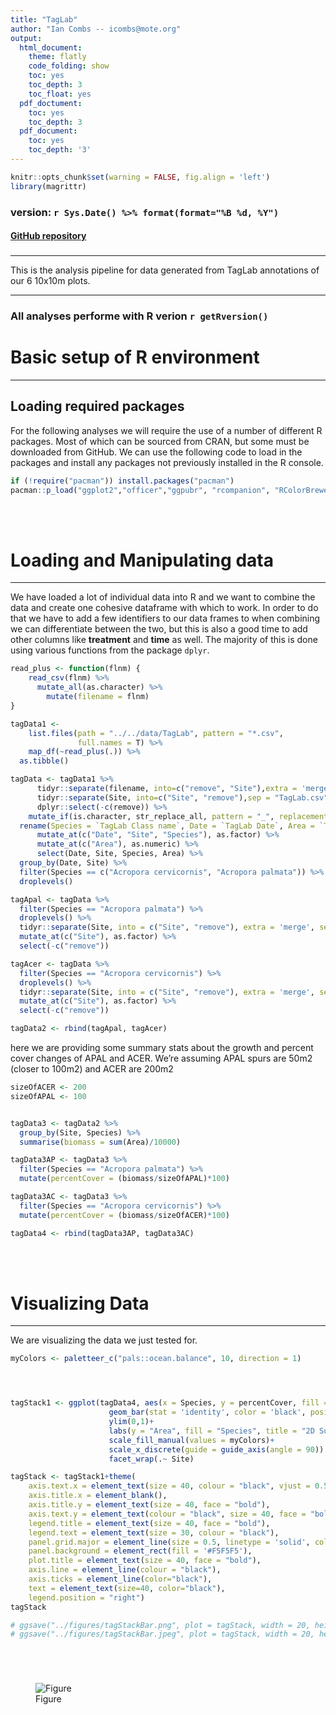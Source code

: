 ```yaml
---
title: "TagLab"
author: "Ian Combs -- icombs@mote.org"
output:
  html_document:
    theme: flatly
    code_folding: show
    toc: yes
    toc_depth: 3
    toc_float: yes
  pdf_doctument:
    toc: yes
    toc_depth: 3
  pdf_document:
    toc: yes
    toc_depth: '3'
---
```


```r
knitr::opts_chunk$set(warning = FALSE, fig.align = 'left')
library(magrittr)
```

### version: `r Sys.Date() %>% format(format="%B %d, %Y")`

<!-- this is where the DOI would go  [![DOI](https://zenodo.org/badge/DOI/10.5281/zenodo.3675991.svg)](https://doi.org/10.5281/zenodo.3675991)
-->


#### [GitHub repository](https://github.com/icombs2017/photogrammetryNOAA.git){target="_blank"}

###
***
This is the analysis pipeline for data generated from TagLab annotations of our 6 10x10m plots.


***
### All analyses performe with R verion `r getRversion()`
# Basic setup of R environment
***
## Loading required packages

For the following analyses we will require the use of a number of different R packages. Most of which can be sourced from CRAN, but some must be downloaded from GitHub. We can use the following code to load in the packages and install any packages not previously installed in the R console. 

```r
if (!require("pacman")) install.packages("pacman")
pacman::p_load("ggplot2","officer","ggpubr", "rcompanion", "RColorBrewer", "patchwork", "magrittr","reshape2", "stringr", "plyr", "dplyr", "flextable", "tidyr", "tibble", "vegan", "paletteer", "purrr", "readr")
```


<br><br> 

# Loading and Manipulating data
***

We have loaded a lot of individual data into R and we want to combine the data and create one cohesive dataframe with which to work. In order to do that we have to add a few identifiers to our data frames to when combining we can differentiate between the two, but this is also a good time to add other columns like **treatment** and **time** as well. The majority of this is done using various functions from the package `dplyr`. 

```r
read_plus <- function(flnm) {
    read_csv(flnm) %>% 
      mutate_all(as.character) %>% 
        mutate(filename = flnm)
}

tagData1 <-
    list.files(path = "../../data/TagLab", pattern = "*.csv", 
               full.names = T) %>% 
    map_df(~read_plus(.)) %>% 
  as.tibble()

tagData <- tagData1 %>% 
      tidyr::separate(filename, into=c("remove", "Site"),extra = 'merge',sep = 18) %>%
      tidyr::separate(Site, into=c("Site", "remove"),sep = "TagLab.csv") %>% 
      dplyr::select(-c(remove)) %>%
    mutate_if(is.character, str_replace_all, pattern = "_", replacement = "-") %>%
  rename(Species = `TagLab Class name`, Date = `TagLab Date`, Area = `TagLab Area`) %>% 
      mutate_at(c("Date", "Site", "Species"), as.factor) %>% 
      mutate_at(c("Area"), as.numeric) %>%
      select(Date, Site, Species, Area) %>% 
  group_by(Date, Site) %>% 
  filter(Species == c("Acropora cervicornis", "Acropora palmata")) %>% 
  droplevels()

tagApal <- tagData %>% 
  filter(Species == "Acropora palmata") %>% 
  droplevels() %>% 
  tidyr::separate(Site, into = c("Site", "remove"), extra = 'merge', sep = 7) %>% 
  mutate_at(c("Site"), as.factor) %>% 
  select(-c("remove"))

tagAcer <- tagData %>% 
  filter(Species == "Acropora cervicornis") %>% 
  droplevels() %>% 
  tidyr::separate(Site, into = c("Site", "remove"), extra = 'merge', sep = 5) %>% 
  mutate_at(c("Site"), as.factor) %>% 
  select(-c("remove"))

tagData2 <- rbind(tagApal, tagAcer)


```

here we are providing some summary stats about the growth and percent cover changes of APAL and ACER. We're assuming APAL spurs are 50m2 (closer to 100m2) and ACER are 200m2


```r

sizeOfACER <- 200
sizeOfAPAL <- 100


tagData3 <- tagData2 %>%
  group_by(Site, Species) %>% 
  summarise(biomass = sum(Area)/10000)

tagData3AP <- tagData3 %>% 
  filter(Species == "Acropora palmata") %>% 
  mutate(percentCover = (biomass/sizeOfAPAL)*100)

tagData3AC <- tagData3 %>% 
  filter(Species == "Acropora cervicornis") %>% 
  mutate(percentCover = (biomass/sizeOfACER)*100)

tagData4 <- rbind(tagData3AP, tagData3AC)

```


<br><br>

# Visualizing Data
***
We are visualizing the data we just tested for. 

```r

myColors <- paletteer_c("pals::ocean.balance", 10, direction = 1)




tagStack1 <- ggplot(tagData4, aes(x = Species, y = percentCover, fill = Species))+
                      geom_bar(stat = 'identity', color = 'black', position = position_stack(reverse = TRUE), alpha = 0.8)+
                      ylim(0,1)+
                      labs(y = "Area", fill = "Species", title = "2D Surface Area")+
                      scale_fill_manual(values = myColors)+
                      scale_x_discrete(guide = guide_axis(angle = 90)) +
                      facet_wrap(.~ Site)

tagStack <- tagStack1+theme(
    axis.text.x = element_text(size = 40, colour = "black", vjust = 0.5, hjust = 0.5, face= "bold"), 
    axis.title.x = element_blank(),
    axis.title.y = element_text(size = 40, face = "bold"), 
    axis.text.y = element_text(colour = "black", size = 40, face = "bold"),
    legend.title = element_text(size = 40, face = "bold"), 
    legend.text = element_text(size = 30, colour = "black"), 
    panel.grid.major = element_line(size = 0.5, linetype = 'solid', colour = "white"),
    panel.background = element_rect(fill = '#F5F5F5'), 
    plot.title = element_text(size = 40, face = "bold"), 
    axis.line = element_line(colour = "black"), 
    axis.ticks = element_line(color="black"), 
    text = element_text(size=40, color="black"), 
    legend.position = "right")
tagStack

# ggsave("../figures/tagStackBar.png", plot = tagStack, width = 20, height = 15, units = 'in', dpi = 600)
# ggsave("../figures/tagStackBar.jpeg", plot = tagStack, width = 20, height = 15, units = "in", dpi = 600)






```
![Figure](../figures/tagStackBar.png)


